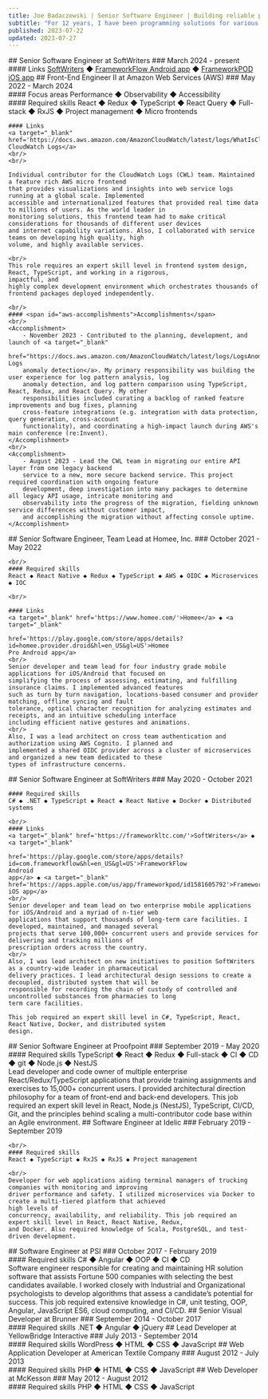 ```yaml
---
title: Joe Badaczewski | Senior Software Engineer | Building reliable products that users love. Practicing servant leadership for Agile teams.  Pushing full-stack software engineering forward.
subtitle: "For 12 years, I have been programming solutions for various domains: financial, health care, transportation, and cloud computing."
published: 2023-07-22
updated: 2023-07-27
---
```


<Position>
    ## Senior Software Engineer at SoftWriters
    ### March 2024 - present
    <br/>
    #### Links
    <a target="_blank" href='https://frameworkltc.com/'>SoftWriters</a> ◆ <a target="_blank"
                                                                             href='https://play.google.com/store/apps/details?id=com.frameworkflow&hl=en_US&gl=US'>FrameworkFlow
    Android
    app</a> ◆ <a target="_blank" href='https://apps.apple.com/us/app/frameworkpod/id1581605792'>FrameworkPOD iOS app</a>
</Position>

<Position>
    ## Front-End Engineer II at Amazon Web Services (AWS)
    ### May 2022 - March 2024
    <br/>
    #### Focus areas
    Performance ◆ Observability ◆ Accessibility
    <br/>
    #### Required skills
    React ◆ Redux ◆ TypeScript ◆ React Query ◆ Full-stack ◆ RxJS ◆ Project management ◆ Micro frontends
    <br/>

    #### Links
    <a target="_blank" href='https://docs.aws.amazon.com/AmazonCloudWatch/latest/logs/WhatIsCloudWatchLogs.html'>AWS CloudWatch Logs</a>
    <br/>
    <br/>

    Individual contributor for the CloudWatch Logs (CWL) team. Maintained a feature rich AWS micro frontend
    that provides visualizations and insights into web service logs running at a global scale. Implemented
    accessible and internationalized features that provided real time data to millions of users. As the world leader in
    monitoring solutions, this frontend team had to make critical considerations for thousands of different user devices
    and internet capability variations. Also, I collaborated with service teams on developing high quality, high
    volume, and highly available services.

    <br/>
    This role requires an expert skill level in frontend system design, React, TypeScript, and working in a rigorous,
    impactful, and
    highly complex development environment which orchestrates thousands of frontend packages deployed independently.

    <br/>
    #### <span id="aws-accomplishments">Accomplishments</span>
    <br/>
    <Accomplishment>
        - November 2023 - Contributed to the planning, development, and launch of <a target="_blank"
        href="https://docs.aws.amazon.com/AmazonCloudWatch/latest/logs/LogsAnomalyDetection.html">CloudWatch Logs
        anomaly detection</a>. My primary responsibility was building the user experience for log pattern analysis, log
        anomaly detection, and log pattern comparison using TypeScript, React, Redux, and React Query. My other
        responsibilities included curating a backlog of ranked feature improvements and bug fixes, planning
        cross-feature integrations (e.g. integration with data protection, query generation, cross-account
        functionality), and coordinating a high-impact launch during AWS's main conference (re:Invent).
    </Accomplishment>
    <br/>
    <Accomplishment>
        - August 2023 - Lead the CWL team in migrating our entire API layer from one legacy backend
        service to a new, more secure backend service. This project required coordination with ongoing feature
        development, deep investigation into many packages to determine all legacy API usage, intricate monitoring and
        observability into the progress of the migration, fielding unknown service differences without customer impact,
        and accomplishing the migration without affecting console uptime.
    </Accomplishment>
</Position>

<Position>
    ## Senior Software Engineer, Team Lead at Homee, Inc.
    ### October 2021 - May 2022

    <br/>
    #### Required skills
    React ◆ React Native ◆ Redux ◆ TypeScript ◆ AWS ◆ OIDC ◆ Microservices ◆ IOC

    <br/>

    #### Links
    <a target="_blank" href='https://www.homee.com/'>Homee</a> ◆ <a target="_blank"
                                                                    href='https://play.google.com/store/apps/details?id=homee.provider.droid&hl=en_US&gl=US'>Homee
    Pro Android app</a>
    <br/>
    Senior developer and team lead for four industry grade mobile applications for iOS/Android that focused on
    simplifying the process of assessing, estimating, and fulfilling insurance claims. I implemented advanced features
    such as turn by turn navigation, locations-based consumer and provider matching, offline syncing and fault
    tolerance, optical character recognition for analyzing estimates and receipts, and an intuitive scheduling interface
    including efficient native gestures and animations.
    <br/>
    Also, I was a lead architect on cross team authentication and authorization using AWS Cognito. I planned and
    implemented a shared OIDC provider across a cluster of microservices and organized a new team dedicated to these
    types of infrastructure concerns.
</Position>

<Position>
    ## Senior Software Engineer at SoftWriters
    ### May 2020 - October 2021
    <br/>

    #### Required skills
    C# ◆ .NET ◆ TypeScript ◆ React ◆ React Native ◆ Docker ◆ Distributed systems

    <br/>
    #### Links
    <a target="_blank" href='https://frameworkltc.com/'>SoftWriters</a> ◆ <a target="_blank"
                                                                             href='https://play.google.com/store/apps/details?id=com.frameworkflow&hl=en_US&gl=US'>FrameworkFlow
    Android
    app</a> ◆ <a target="_blank" href='https://apps.apple.com/us/app/frameworkpod/id1581605792'>FrameworkPOD iOS app</a>
    <br/>
    Senior developer and team lead on two enterprise mobile applications for iOS/Android and a myriad of n-tier web
    applications that support thousands of long-term care facilities. I developed, maintained, and managed several
    projects that serve 100,000+ concurrent users and provide services for delivering and tracking millions of
    prescription orders across the country.
    <br/>
    Also, I was lead architect on new initiatives to position SoftWriters as a country-wide leader in pharmaceutical
    delivery practices. I lead architectural design sessions to create a decoupled, distributed system that will be
    responsible for recording the chain of custody of controlled and uncontrolled substances from pharmacies to long
    term care facilities.

    This job required an expert skill level in C#, TypeScript, React, React Native, Docker, and distributed system
    design.
</Position>

<Position>
    ## Senior Software Engineer at Proofpoint
    ### September 2019 - May 2020
    <br/>
    #### Required skills
    TypeScript ◆ React ◆ Redux ◆ Full-stack ◆ CI ◆ CD ◆ git ◆ Node.js ◆ NestJS
    <br/>
    Lead developer and code owner of multiple enterprise React/Redux/TypeScript applications that provide training
    assignments
    and exercises to 15,000+ concurrent users. I provided architectural direction philosophy for a team of front-end
    and back-end developers. This job required an expert skill level in React, Node.js (NestJS), TypeScript, CI/CD, Git,
    and the
    principles behind scaling a multi-contributor code base within an Agile environment.
</Position>

<Position>
    ## Software Engineer at Idelic
    ### February 2019 - September 2019

    <br/>
    #### Required skills
    React ◆ TypeScript ◆ RxJS ◆ RxJS ◆ Project management

    <br/>
    Developer for web applications aiding terminal managers of trucking companies with monitoring and improving
    driver performance and safety. I utilized microservices via Docker to create a multi-tiered platform that achieved
    high levels of
    concurrency, availability, and reliability. This job required an expert skill level in React, React Native, Redux,
    and Docker. Also required knowledge of Scala, PostgreSQL, and test-driven development.
</Position>

<Position>
    ## Software Engineer at PSI
    ### October 2017 - February 2019
    <br/>
    #### Required skills
    C# ◆ Angular ◆ OOP ◆ CI ◆ CD
    <br/>
    Software engineer responsible for creating and maintaining HR solution software that assists Fortune 500 companies
    with selecting the best
    candidates available. I worked closely with Industrial and Organizational psychologists to develop algorithms that
    assess a
    candidate’s potential for success. This job required extensive knowledge in C#, unit testing, OOP, Angular,
    JavaScript ES6, cloud computing, and CI/CD.
</Position>

<Position>
    ## Senior Visual Developer at Brunner
    ### September 2014 - October 2017
    <br/>
    #### Required skills
    .NET ◆ Angular ◆ jQuery
</Position>

<Position>
    ## Lead Developer at YellowBridge Interactive
    ### July 2013 - September 2014
    <br/>
    #### Required skills
    WordPress ◆ HTML ◆ CSS ◆ JavaScript
</Position>

<Position>
    ## Web Application Developer at American Textile Company
    ### August 2012 - July 2013
    <br/>
    #### Required skills
    PHP ◆ HTML ◆ CSS ◆ JavaScript
</Position>

<Position>
    ## Web Developer at McKesson
    ### May 2012 - August 2012
    <br/>
    #### Required skills
    PHP ◆ HTML ◆ CSS ◆ JavaScript
</Position>